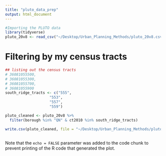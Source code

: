 ```yaml
---
title: "pluto_data_prep"
output: html_document
---
```


```r
#Importing the PLUTO data
library(tidyverse)
pluto_20v8 <- read_csv("~/Desktop/Urban_Planning_Methods/pluto_20v8.csv")
```
# Filtering by my census tracts
```r
## listing out the census tracts
# 36081055500,
# 36081055300,
# 36081055700,
# 36081055900
south_ridge_tracts <- c("555",
                    "553",
                    "557",
                    "559")

pluto_cleaned <- pluto_20v8 %>%
  filter(borough %in% "QN" & ct2010 %in% south_ridge_tracts)

write.csv(pluto_cleaned, file = "~/Desktop/Urban_Planning_Methods/pluto_cleaned_lab3_1.csv", na = "")
```
```
```
Note that the `echo = FALSE` parameter was added to the code chunk to prevent printing of the R code that generated the plot.
